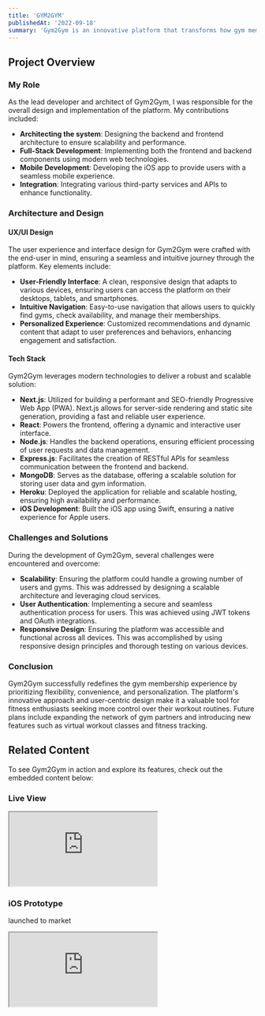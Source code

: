 ```yaml
---
title: 'GYM2GYM'
publishedAt: '2022-09-18'
summary: 'Gym2Gym is an innovative platform that transforms how gym memberships are managed and utilized, offering flexibility and convenience to fitness enthusiasts.'
---
```


## Project Overview

### My Role

As the lead developer and architect of Gym2Gym, I was responsible for the overall design and implementation of the platform. My contributions included:

- **Architecting the system**: Designing the backend and frontend architecture to ensure scalability and performance.
- **Full-Stack Development**: Implementing both the frontend and backend components using modern web technologies.
- **Mobile Development**: Developing the iOS app to provide users with a seamless mobile experience.
- **Integration**: Integrating various third-party services and APIs to enhance functionality.

### Architecture and Design

#### UX/UI Design

The user experience and interface design for Gym2Gym were crafted with the end-user in mind, ensuring a seamless and intuitive journey through the platform. Key elements include:

- **User-Friendly Interface**: A clean, responsive design that adapts to various devices, ensuring users can access the platform on their desktops, tablets, and smartphones.
- **Intuitive Navigation**: Easy-to-use navigation that allows users to quickly find gyms, check availability, and manage their memberships.
- **Personalized Experience**: Customized recommendations and dynamic content that adapt to user preferences and behaviors, enhancing engagement and satisfaction.

#### Tech Stack

Gym2Gym leverages modern technologies to deliver a robust and scalable solution:

- **Next.js**: Utilized for building a performant and SEO-friendly Progressive Web App (PWA). Next.js allows for server-side rendering and static site generation, providing a fast and reliable user experience.
- **React**: Powers the frontend, offering a dynamic and interactive user interface.
- **Node.js**: Handles the backend operations, ensuring efficient processing of user requests and data management.
- **Express.js**: Facilitates the creation of RESTful APIs for seamless communication between the frontend and backend.
- **MongoDB**: Serves as the database, offering a scalable solution for storing user data and gym information.
- **Heroku**: Deployed the application for reliable and scalable hosting, ensuring high availability and performance.
- **iOS Development**: Built the iOS app using Swift, ensuring a native experience for Apple users.

### Challenges and Solutions

During the development of Gym2Gym, several challenges were encountered and overcome:

- **Scalability**: Ensuring the platform could handle a growing number of users and gyms. This was addressed by designing a scalable architecture and leveraging cloud services.
- **User Authentication**: Implementing a secure and seamless authentication process for users. This was achieved using JWT tokens and OAuth integrations.
- **Responsive Design**: Ensuring the platform was accessible and functional across all devices. This was accomplished by using responsive design principles and thorough testing on various devices.

### Conclusion

Gym2Gym successfully redefines the gym membership experience by prioritizing flexibility, convenience, and personalization. The platform's innovative approach and user-centric design make it a valuable tool for fitness enthusiasts seeking more control over their workout routines. Future plans include expanding the network of gym partners and introducing new features such as virtual workout classes and fitness tracking.

## Related Content

To see Gym2Gym in action and explore its features, check out the embedded content below:

###  Live View

<div className="iframe-container desktop">
<iframe
  src="https://gym2gym.com/#/"
  title="Gym2Gym Desktop View"
  allowFullScreen
></iframe>
</div>


### iOS Prototype
launched to market

<div className="iframe-container desktop">
<iframe
  src="https://www.figma.com/embed?embed_host=share&url=https%3A%2F%2Fwww.figma.com%2Fproto%2Fonx3osgyKw2joWx7mPFsNd%2FGym2Gym-Clickable-Prototype%3Fpage-id%3D0%253A1%26node-id%3D4-4%26viewport%3D91%252C374%252C0.02%26t%3DwPF5uUHcRzFf6qK7-1%26scaling%3Dscale-down%26starting-point-node-id%3D4%253A4"        
  title="Gym2Gym Desktop View"
  allowFullScreen
></iframe>
</div>